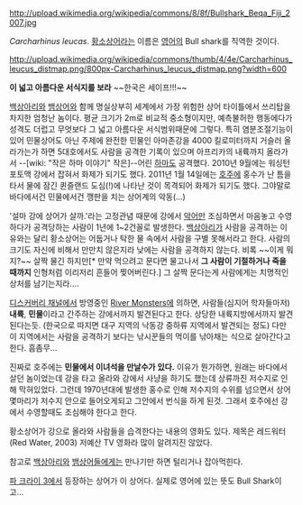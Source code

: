 http://upload.wikimedia.org/wikipedia/commons/8/8f/Bullshark_Beqa_Fiji_2007.jpg

''Carcharhinus leucas''. [[황소]][[상어]]라는 이름은 [[영어]]의 Bull shark를 직역한 것이다. 

http://upload.wikimedia.org/wikipedia/commons/thumb/4/4e/Carcharhinus_leucus_distmap.png/800px-Carcharhinus_leucus_distmap.png?width=600 

'''이 넓고 아름다운 서식지를 보라''' ~~한국은 세이프!!!~~

{{{#!html
<object classid='clsid:d27cdb6e-ae6d-11cf-96b8-444553540000' codebase='http://download.macromedia.com/pub/shockwave/cabs/flash/swflash.cab#version=10,0,0,0' width='480' height='360' id='movie' align='middle'><param name='quality' value='high' /><param name='movie' value='http://flvr.pandora.tv/flv2pan/flvmovie.dll/userid=werk95&prgid=39544015&countryChk=ko&skin=1&autoPlay=false&share=on' /><param name='allowScriptAccess' value='always' /><param name='allowFullScreen' value='true' /><param name='wmode' value='transparent' /><embed src='http://flvr.pandora.tv/flv2pan/flvmovie.dll/userid=werk95&prgid=39544015&countryChk=ko&skin=1&autoPlay=false&share=on' type='application/x-shockwave-flash' wmode='transparent' allowScriptAccess='always' allowFullScreen='true' pluginspage='http://www.macromedia.com/go/getflashplayer' width='480' height='360' /></embed></object>}}}
{{{#!html
<object classid='clsid:d27cdb6e-ae6d-11cf-96b8-444553540000' codebase='http://download.macromedia.com/pub/shockwave/cabs/flash/swflash.cab#version=10,0,0,0' width='480' height='360' id='movie' align='middle'><param name='quality' value='high' /><param name='movie' value='http://flvr.pandora.tv/flv2pan/flvmovie.dll/userid=werk95&prgid=42971826&countryChk=ko&skin=1&autoPlay=false&share=on' /><param name='allowScriptAccess' value='always' /><param name='allowFullScreen' value='true' /><param name='wmode' value='transparent' /><embed src='http://flvr.pandora.tv/flv2pan/flvmovie.dll/userid=werk95&prgid=42971826&countryChk=ko&skin=1&autoPlay=false&share=on' type='application/x-shockwave-flash' wmode='transparent' allowScriptAccess='always' allowFullScreen='true' pluginspage='http://www.macromedia.com/go/getflashplayer' width='480' height='360' /></embed></object>}}}

[[백상아리]]와 [[뱀상어]]와 함께 명실상부히 세계에서 가장 위험한 상어 타이틀에서 쓰리탑을 차지한  엄청난 놈이다. 평균 크기가 2m로 비교적 중소형이지만, 예측불허한 행동에다가 성격도 더럽고 무엇보다 그 넓고 아름다운 서식범위때문에 그렇다. 특히 염분조절기능이 있어 민물상어도 아닌 주제에 완전한 민물인 아마존강을 4000 킬로미터까지 거슬러 올라가는가 하면 5대호에서도 사람을 공격한 기록이 있으며 아프리카의 내륙까지 올라가서 --[wiki: "작은 하마 이야기" 작은]--어린 [[하마]]도 공격했다. 2010년 9월에는 워싱턴 포토맥 강에서 잡혀서 화제가 되기도 했다. 2011년 1월 14일에는 [[호주]]에 홍수가 난 틈을 타서 물에 잠긴 퀸즐랜드 도심(!)에 나타난 것이 목격되어 화제가 되기도 했다. 그야말로 바다에서건 민물에서건 깽판을 치는 상어계의 악동(...)

'설마 강에 상어가 살까.'라는 고정관념 때문에 강에서 [[악어]]만 조심하면서 마음놓고 수영하다가 공격당하는 사람이 1년에 1~2건꼴로 발생한다. [[백상아리]]가 사람을 공격하는 이유와는 달리 황소상어는 어둡거나 탁한 물 속에서 사람을 구별 못해서라고 한다. 사람의 크기도 자신에 비해서 만만치 않은지라 낮에는 사람을 공격하지 않는다. 비록 ~~이게 뭐지?~~ 살짝 물긴 하지만[* 만약 먹으려고 문다면 물고나서 '''그 사람이 기절하거나 죽을때까지 ''' 인형처럼 이리저리 흔들어 찢어버린다.] 그 살짝 문다는게 사람에게는 치명적인 상처를 남기는지라....

[[디스커버리 채널]]에서 방영중인 [[River Monsters]]에 의하면, 사람들(심지어 학자들마저) '''내륙''', '''민물'''이라고 간주하는 강에서까지 발견된다고 한다. 상당한 내륙지방에서까지 발견된다는듯. (한국으로 따지면 대구 지역의 낙동강 중하류 지역에서 발견되는 정도) 
다만 이 지역에서는 사람을 공격하기 보다는 낚시꾼들의 먹이를 낚아채는 식으로 살아간다고 한다. 흠좀무... 

진짜로 호주에는 '''민물에서 이녀석을 만날수가 있다.''' 이유가 뭔가하면, 원래는 바다에서 살던 놈이었는데 강을 타고 올라와 강에서 사냥을 하기도 했는데 상류까진 저수지로 인해 막혀있었다. 그런데 1970년대에 발생한 홍수로 인해 저수지의 수위를 넘으면서 상어 몇마리가 저수지 안으로 들어오게되고 그안에서 번식을 하게 된것. 그래서 호주에선 강에서 수영할때도 조심해야 한다고 한다.

황소상어가 강으로 올라와 사람들을 습격한다는 내용의 영화도 있다. 제목은 레드워터(Red Water, 2003) 저예산 TV 영화라 많이 알려지진 않았다.

참고로 [[백상아리]]와 [[뱀상어]]들에게는 만나기만 하면 털리거나 잡아먹힌다.

[[파 크라이 3]]에서 등장하는 상어가 이 상어다. 실제로 영어에 있는 뜻도 Bull Shark이고...
